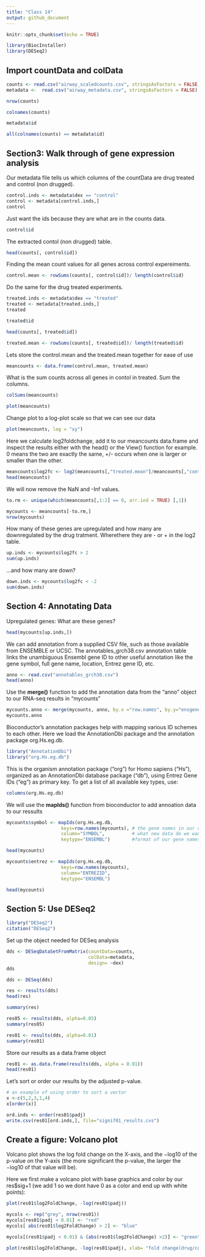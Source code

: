 ```yaml
---
title: "Class 14"
output: github_document
---
```


```r
knitr::opts_chunk$set(echo = TRUE)
```

```r
library(BiocInstaller)
library(DESeq2)
```

## Import countData and colData
```r
counts <- read.csv("airway_scaledcounts.csv", stringsAsFactors = FALSE, row.names = 1)
metadata <-  read.csv("airway_metadata.csv", stringsAsFactors = FALSE)
```


```r
nrow(counts)
```


```r
colnames(counts)
```

```r
metadata$id
```

```r
all(colnames(counts) == metadata$id)
```

## Section3: Walk through of gene expression analysis

Our metadata file tells us which columns of the countData are drug treated and control (non drugged).

```r
control.inds <- metadata$dex == "control"
control <- metadata[control.inds,]
control
```

Just want the ids because they are what are in the counts data.
```r
control$id
```

The extracted contol (non drugged) table.
```r
head(counts[, control$id])
```

Finding the mean count values for all genes across control expereiments. 
```r
control.mean <- rowSums(counts[, control$id])/ length(control$id)
```

Do the same for the drug treated experiments.

```r
treated.inds <- metadata$dex == "treated"
treated <- metadata[treated.inds,]
treated
```

```r
treated$id
```

```r
head(counts[, treated$id])
```

```r
treated.mean <- rowSums(counts[, treated$id])/ length(treated$id)
```


Lets store the control.mean and the treated.mean together for ease of use
```r
meancounts <- data.frame(control.mean, treated.mean)
```

What is the sum counts across all genes in contol in treated. Sum the columns.

```r
colSums(meancounts)
```

```r
plot(meancounts)
```

Change plot to a log-plot scale so that we can see our data 
```r
plot(meancounts, log = "xy")
```

Here we calculate log2foldchange, add it to our meancounts data.frame and inspect the results either with the head() or the View() function for example.
0 means the two are exactly the same, +/- occurs when one is larger or smaller than the other.
```r
meancounts$log2fc <- log2(meancounts[,"treated.mean"]/meancounts[,"control.mean"])
head(meancounts)
```

We will now remove the NaN and -Inf values.
```r
to.rm <- unique(which(meancounts[,1:2] == 0, arr.ind = TRUE) [,1])
```

```r
mycounts <- meancounts[-to.rm,]
nrow(mycounts)
```

How many of these genes are upregulated and how many are downregulated by the drug tratment. Wherethere they are - or + in the log2 table.
```r
up.inds <- mycounts$log2fc > 2
sum(up.inds)
```

...and how many are down?
```r
down.inds <- mycounts$log2fc < -2
sum(down.inds)
```


## Section 4: Annotating Data

Upregulated genes: What are these genes?
```r
head(mycounts[up.inds,])
```

We can add annotation from a supplied CSV file, such as those available from ENSEMBLE or UCSC. The annotables_grch38.csv annotation table links the unambiguous Ensembl gene ID to other useful annotation like the gene symbol, full gene name, location, Entrez gene ID, etc.
```r
anno <- read.csv("annotables_grch38.csv")
head(anno)
```

Use the **merge()** function to add the annotation data from the "anno" object to our RNA-seq results in "mycounts"
```r
mycounts.anno <- merge(mycounts, anno, by.x ="row.names", by.y="ensgene")
mycounts.anno
```

Bioconductor’s annotation packages help with mapping various ID schemes to each other. Here we load the AnnotationDbi package and the annotation package org.Hs.eg.db.
```r
library("AnnotationDbi")
library("org.Hs.eg.db")
```

This is the organism annotation package (“org”) for Homo sapiens (“Hs”), organized as an AnnotationDbi database package (“db”), using Entrez Gene IDs (“eg”) as primary key. To get a list of all available key types, use:
```r
columns(org.Hs.eg.db)
```


We will use the **mapIds()** function from bioconductor to add annoation data to our ressults
```r
mycounts$symbol <- mapIds(org.Hs.eg.db,
                    keys=row.names(mycounts), # the gene names in our dataset
                    column="SYMBOL",          # what new data do we want to add
                    keytype="ENSEMBL")        #format of our gene names
```

```r
head(mycounts)
```

```r
mycounts$entrez <- mapIds(org.Hs.eg.db,
                    keys=row.names(mycounts), 
                    column="ENTREZID",          
                    keytype="ENSEMBL") 
```

```r
head(mycounts)
```

## Section 5: Use DESeq2

```r
library("DESeq2")
citation("DESeq2")
```

Set up the object needed for DESeq analysis


```r
dds <- DESeqDataSetFromMatrix(countData=counts, 
                              colData=metadata, 
                              design= ~dex)
dds
```

```r
dds <- DESeq(dds)
```

```r
res <- results(dds)
head(res)
```

```r
summary(res)
```

```r
res05 <- results(dds, alpha=0.05)
summary(res05)
```

```r
res01 <- results(dds, alpha=0.01)
summary(res01)
```

Store our results as a data.frame object
```r
res01 <- as.data.frame(results(dds, alpha = 0.01))
head(res01)
```

Let's sort or order our results by the adjusted p-value.

```r
# an example of using order to sort a vector
x <-c(5,2,3,1,4)
x[order(x)]
```

```r
ord.inds <- order(res01$padj)
write.csv(res01[ord.inds,], file="signif01_results.cvs")
```


## Create a figure: Volcano plot

Volcano plot shows the log fold change on the X-axis, and the −log10 of the p-value on the Y-axis (the more significant the p-value, the larger the −log10 of that value will be).

Here we first make a volcano plot with base graphics and color by our res$sig+1 (we add 1 so we dont have 0 as a color and end up with white points):

```r
plot(res01$log2FoldChange, -log(res01$padj))
```

```r
mycols <- rep("grey", nrow(res01))
mycols[res01$padj < 0.01] <- "red" 
mycols[ abs(res01$log2FoldChange) > 2] <- "blue"

mycols[(res01$padj < 0.01) & (abs(res01$log2FoldChange) >2)] <- "green"

plot(res01$log2FoldChange, -log(res01$padj), xlab= "fold change(drug/control)", ylab= "-log(p-value)", col=mycols)
```








